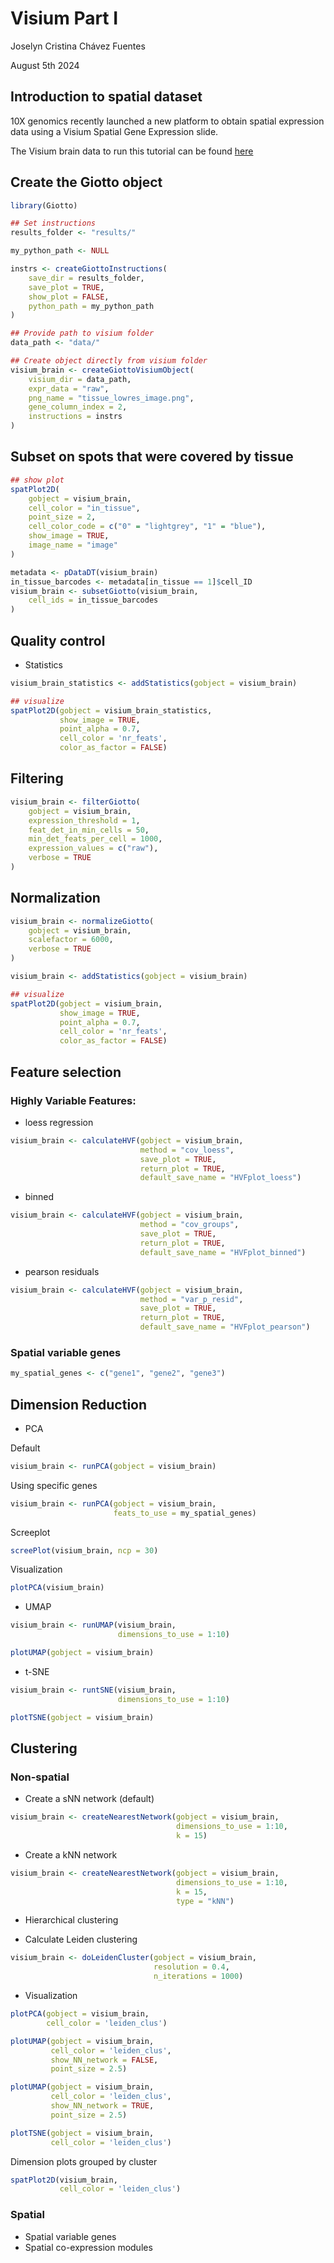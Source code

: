 # Visium Part I

Joselyn Cristina Chávez Fuentes

August 5th 2024

## Introduction to spatial dataset

10X genomics recently launched a new platform to obtain spatial expression data using a Visium Spatial Gene Expression slide.

The Visium brain data to run this tutorial can be found [here](https://support.10xgenomics.com/spatial-gene-expression/datasets/1.1.0/V1_Adult_Mouse_Brain)

## Create the Giotto object

```r
library(Giotto)

## Set instructions
results_folder <- "results/"

my_python_path <- NULL

instrs <- createGiottoInstructions(
    save_dir = results_folder,
    save_plot = TRUE,
    show_plot = FALSE,
    python_path = my_python_path
)

## Provide path to visium folder
data_path <- "data/"

## Create object directly from visium folder
visium_brain <- createGiottoVisiumObject(
    visium_dir = data_path,
    expr_data = "raw",
    png_name = "tissue_lowres_image.png",
    gene_column_index = 2,
    instructions = instrs
)
```


## Subset on spots that were covered by tissue

```r
## show plot
spatPlot2D(
    gobject = visium_brain,
    cell_color = "in_tissue",
    point_size = 2,
    cell_color_code = c("0" = "lightgrey", "1" = "blue"),
    show_image = TRUE,
    image_name = "image"
)

metadata <- pDataDT(visium_brain)
in_tissue_barcodes <- metadata[in_tissue == 1]$cell_ID
visium_brain <- subsetGiotto(visium_brain,
    cell_ids = in_tissue_barcodes
)
```


## Quality control

- Statistics

```r
visium_brain_statistics <- addStatistics(gobject = visium_brain)

## visualize
spatPlot2D(gobject = visium_brain_statistics, 
           show_image = TRUE, 
           point_alpha = 0.7,
           cell_color = 'nr_feats', 
           color_as_factor = FALSE)
```


## Filtering

```r
visium_brain <- filterGiotto(
    gobject = visium_brain,
    expression_threshold = 1,
    feat_det_in_min_cells = 50,
    min_det_feats_per_cell = 1000,
    expression_values = c("raw"),
    verbose = TRUE
)
```


## Normalization


```r
visium_brain <- normalizeGiotto(
    gobject = visium_brain,
    scalefactor = 6000,
    verbose = TRUE
)
```

```r
visium_brain <- addStatistics(gobject = visium_brain)

## visualize
spatPlot2D(gobject = visium_brain, 
           show_image = TRUE, 
           point_alpha = 0.7,
           cell_color = 'nr_feats', 
           color_as_factor = FALSE)
```

## Feature selection
 
 
### Highly Variable Features:

- loess regression

```r
visium_brain <- calculateHVF(gobject = visium_brain, 
                             method = "cov_loess",
                             save_plot = TRUE,
                             return_plot = TRUE,
                             default_save_name = "HVFplot_loess")
```

- binned

```r
visium_brain <- calculateHVF(gobject = visium_brain, 
                             method = "cov_groups",
                             save_plot = TRUE,
                             return_plot = TRUE,
                             default_save_name = "HVFplot_binned")
```

- pearson residuals

```r
visium_brain <- calculateHVF(gobject = visium_brain, 
                             method = "var_p_resid",
                             save_plot = TRUE,
                             return_plot = TRUE,
                             default_save_name = "HVFplot_pearson")
```

### Spatial variable genes

```r
my_spatial_genes <- c("gene1", "gene2", "gene3")
```


## Dimension Reduction

- PCA

Default

```r
visium_brain <- runPCA(gobject = visium_brain)
```

Using specific genes

```r
visium_brain <- runPCA(gobject = visium_brain,
                       feats_to_use = my_spatial_genes)
```

Screeplot 

```r
screePlot(visium_brain, ncp = 30)
```

Visualization

```r
plotPCA(visium_brain)
```


- UMAP

```r
visium_brain <- runUMAP(visium_brain, 
                        dimensions_to_use = 1:10)
```

```r
plotUMAP(gobject = visium_brain)
```

- t-SNE

```r
visium_brain <- runtSNE(visium_brain, 
                        dimensions_to_use = 1:10)
```

```r
plotTSNE(gobject = visium_brain)
```

## Clustering


### Non-spatial

- Create a sNN network (default)

```r
visium_brain <- createNearestNetwork(gobject = visium_brain, 
                                     dimensions_to_use = 1:10, 
                                     k = 15)
```

- Create a kNN network

```r
visium_brain <- createNearestNetwork(gobject = visium_brain, 
                                     dimensions_to_use = 1:10, 
                                     k = 15,
                                     type = "kNN")
```

- Hierarchical clustering

- Calculate Leiden clustering

```r
visium_brain <- doLeidenCluster(gobject = visium_brain, 
                                resolution = 0.4, 
                                n_iterations = 1000)
```

- Visualization

```r
plotPCA(gobject = visium_brain,
        cell_color = 'leiden_clus')
```

```r
plotUMAP(gobject = visium_brain,
         cell_color = 'leiden_clus', 
         show_NN_network = FALSE, 
         point_size = 2.5)
```
 
```r
plotUMAP(gobject = visium_brain,
         cell_color = 'leiden_clus', 
         show_NN_network = TRUE, 
         point_size = 2.5)
```
 
```r
plotTSNE(gobject = visium_brain,
         cell_color = 'leiden_clus')
```

Dimension plots grouped by cluster

```r
spatPlot2D(visium_brain, 
           cell_color = 'leiden_clus')
```

### Spatial

- Spatial variable genes
- Spatial co-expression modules
